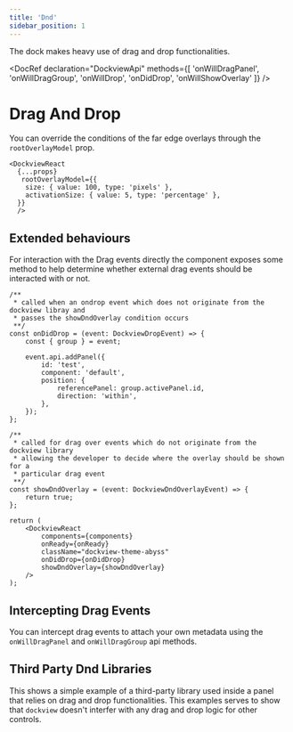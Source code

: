 ```yaml
---
title: 'Dnd'
sidebar_position: 1
---
```




The dock makes heavy use of drag and drop functionalities.

<DocRef declaration="DockviewApi"
  methods={[
    'onWillDragPanel', 'onWillDragGroup',
    'onWillDrop', 'onDidDrop', 'onWillShowOverlay'
  ]}
  />


# Drag And Drop

You can override the conditions of the far edge overlays through the `rootOverlayModel` prop.

```tsx
<DockviewReact
  {...props}
   rootOverlayModel={{
    size: { value: 100, type: 'pixels' },
    activationSize: { value: 5, type: 'percentage' },
  }}
  />
```

## Extended behaviours

For interaction with the Drag events directly the component exposes some method to help determine whether external drag events should be interacted with or not.

```tsx
/**
 * called when an ondrop event which does not originate from the dockview libray and
 * passes the showDndOverlay condition occurs
 **/
const onDidDrop = (event: DockviewDropEvent) => {
    const { group } = event;

    event.api.addPanel({
        id: 'test',
        component: 'default',
        position: {
            referencePanel: group.activePanel.id,
            direction: 'within',
        },
    });
};

/**
 * called for drag over events which do not originate from the dockview library
 * allowing the developer to decide where the overlay should be shown for a
 * particular drag event
 **/
const showDndOverlay = (event: DockviewDndOverlayEvent) => {
    return true;
};

return (
    <DockviewReact
        components={components}
        onReady={onReady}
        className="dockview-theme-abyss"
        onDidDrop={onDidDrop}
        showDndOverlay={showDndOverlay}
    />
);
```

## Intercepting Drag Events

You can intercept drag events to attach your own metadata using the `onWillDragPanel` and `onWillDragGroup` api methods.

<MultiFrameworkContainer sandboxId="dnd-dockview" react={DndDockview} />

## Third Party Dnd Libraries

This shows a simple example of a third-party library used inside a panel that relies on drag
and drop functionalities. This examples serves to show that `dockview` doesn't interfer with
any drag and drop logic for other controls.

<MultiFrameworkContainer
    sandboxId="externaldnd-dockview"
    react={DockviewExternalDnd}
/>
